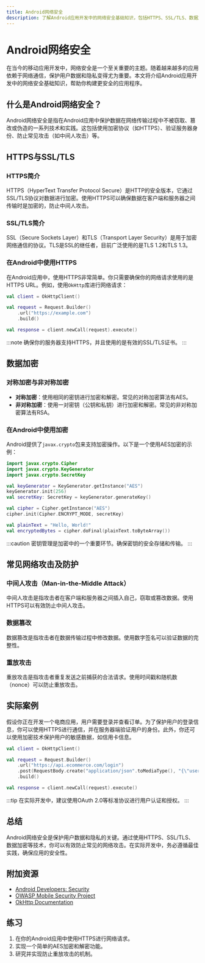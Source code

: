 ```yaml
---
title: Android网络安全
description: 了解Android应用开发中的网络安全基础知识，包括HTTPS、SSL/TLS、数据加密和常见攻击防护。
---
```


# Android网络安全

在当今的移动应用开发中，网络安全是一个至关重要的主题。随着越来越多的应用依赖于网络通信，保护用户数据和隐私变得尤为重要。本文将介绍Android应用开发中的网络安全基础知识，帮助你构建更安全的应用程序。

## 什么是Android网络安全？

Android网络安全是指在Android应用中保护数据在网络传输过程中不被窃取、篡改或伪造的一系列技术和实践。这包括使用加密协议（如HTTPS）、验证服务器身份、防止常见攻击（如中间人攻击）等。

## HTTPS与SSL/TLS

### HTTPS简介

HTTPS（HyperText Transfer Protocol Secure）是HTTP的安全版本，它通过SSL/TLS协议对数据进行加密。使用HTTPS可以确保数据在客户端和服务器之间传输时是加密的，防止中间人攻击。

### SSL/TLS简介

SSL（Secure Sockets Layer）和TLS（Transport Layer Security）是用于加密网络通信的协议。TLS是SSL的继任者，目前广泛使用的是TLS 1.2和TLS 1.3。

### 在Android中使用HTTPS

在Android应用中，使用HTTPS非常简单。你只需要确保你的网络请求使用的是HTTPS URL。例如，使用`OkHttp`库进行网络请求：

```kotlin
val client = OkHttpClient()

val request = Request.Builder()
    .url("https://example.com")
    .build()

val response = client.newCall(request).execute()
```

:::note
确保你的服务器支持HTTPS，并且使用的是有效的SSL/TLS证书。
:::

## 数据加密

### 对称加密与非对称加密

- **对称加密**：使用相同的密钥进行加密和解密。常见的对称加密算法有AES。
- **非对称加密**：使用一对密钥（公钥和私钥）进行加密和解密。常见的非对称加密算法有RSA。

### 在Android中使用加密

Android提供了`javax.crypto`包来支持加密操作。以下是一个使用AES加密的示例：

```kotlin
import javax.crypto.Cipher
import javax.crypto.KeyGenerator
import javax.crypto.SecretKey

val keyGenerator = KeyGenerator.getInstance("AES")
keyGenerator.init(256)
val secretKey: SecretKey = keyGenerator.generateKey()

val cipher = Cipher.getInstance("AES")
cipher.init(Cipher.ENCRYPT_MODE, secretKey)

val plainText = "Hello, World!"
val encryptedBytes = cipher.doFinal(plainText.toByteArray())
```

:::caution
密钥管理是加密中的一个重要环节。确保密钥的安全存储和传输。
:::

## 常见网络攻击及防护

### 中间人攻击（Man-in-the-Middle Attack）

中间人攻击是指攻击者在客户端和服务器之间插入自己，窃取或篡改数据。使用HTTPS可以有效防止中间人攻击。

### 数据篡改

数据篡改是指攻击者在数据传输过程中修改数据。使用数字签名可以验证数据的完整性。

### 重放攻击

重放攻击是指攻击者重复发送之前捕获的合法请求。使用时间戳和随机数（nonce）可以防止重放攻击。

## 实际案例

假设你正在开发一个电商应用，用户需要登录并查看订单。为了保护用户的登录信息，你可以使用HTTPS进行通信，并在服务器端验证用户的身份。此外，你还可以使用加密技术保护用户的敏感数据，如信用卡信息。

```kotlin
val client = OkHttpClient()

val request = Request.Builder()
    .url("https://api.ecommerce.com/login")
    .post(RequestBody.create("application/json".toMediaType(), "{\"username\":\"user\",\"password\":\"pass\"}"))
    .build()

val response = client.newCall(request).execute()
```

:::tip
在实际开发中，建议使用OAuth 2.0等标准协议进行用户认证和授权。
:::

## 总结

Android网络安全是保护用户数据和隐私的关键。通过使用HTTPS、SSL/TLS、数据加密等技术，你可以有效防止常见的网络攻击。在实际开发中，务必遵循最佳实践，确保应用的安全性。

## 附加资源

- [Android Developers: Security](https://developer.android.com/training/articles/security-tips)
- [OWASP Mobile Security Project](https://owasp.org/www-project-mobile-security/)
- [OkHttp Documentation](https://square.github.io/okhttp/)

## 练习

1. 在你的Android应用中使用HTTPS进行网络请求。
2. 实现一个简单的AES加密和解密功能。
3. 研究并实现防止重放攻击的机制。
